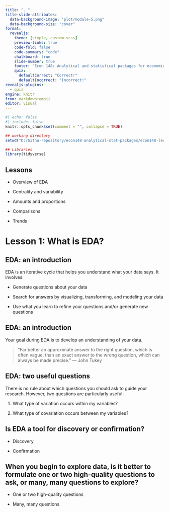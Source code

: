 ```yaml
---
title: ". "
title-slide-attributes:
  data-background-image: "plot/module-5.png"
  data-background-size: "cover"
format: 
  revealjs:
    theme: [simple, custom.scss]
    preview-links: true
    code-fold: false
    code-summary: "code"
    chalkboard: true
    slide-number: true
    footer: "Econ 148: Analytical and statistical packages for economics 1"
    quiz:
      defaultCorrect: "Correct!"
      defaultIncorrect: "Incorrect!"
revealjs-plugins:
  - quiz
engine: knitr
from: markdown+emoji
editor: visual
---
```


```r
#| echo: false
#| include: false
knitr::opts_chunk$set(comment = "", collapse = TRUE)

## working directory
setwd("D:/Githu-repository/econ148-analytical-stat-packages/econ148-lecture/module-2")

## Libraries
library(tidyverse)

```

## Lessons

-   Overview of EDA

-   Centrality and variability

-   Amounts and proportions

-   Comparisons

-   Trends

# Lesson 1: What is EDA?

## EDA: an introduction

EDA is an iterative cycle that helps you understand what your data says. It involves:

- Generate questions about your data

- Search for answers by visualizing, transforming, and modeling your data

- Use what you learn to refine your questions and/or generate new questions


## EDA: an introduction

Your goal during EDA is to develop an understanding of your data.

> “Far better an approximate answer to the right question, which is often vague, than an exact answer to the wrong question, which can always be made precise.”
— John Tukey


## EDA: two useful questions

There is no rule about which questions you should ask to guide your research. However, two questions are particularly useful:

1. What type of variation occurs within my variables?

2. What type of covariation occurs between my variables?


## Is EDA a tool for discovery or confirmation? {.quiz-question}

- [Discovery]{.correct data-explanation="Correct! EDA is a tool for discovery; in fact, EDA is one of the most fruitful tools for discovery in science. We’ll focus on discovery throughout this primer, but remember that you should test any pattern that you discover before you rely on it."}

- [Confirmation]{data-explanation="Not quite. EDA reveals patterns, but it does not confirm that those patterns exist beyond your data set."}


## When you begin to explore data, is it better to formulate one or two high-quality questions to ask, or many, many questions to explore? {.quiz-question}

- [One or two high-quality questions]{data-explanation="Not quite. It is hard to spot useful questions ahead of time because you don’t know which discoveries are waiting in your data."}

- [Many, many questions]{.correct data-explanation="Correct! Each question you ask creates a new opportunity to discover something surprising. You can lead yourself to high-value questions by iterating on questions that reveal unexpected results."}   











